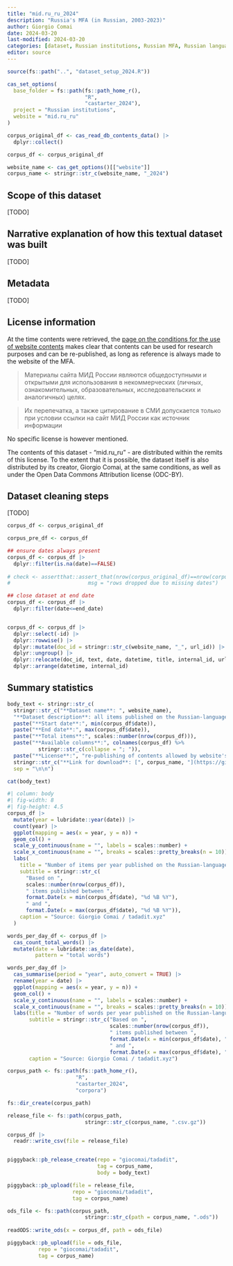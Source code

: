 ```yaml
---
title: "mid.ru_ru_2024"
description: "Russia's MFA (in Russian, 2003-2023)"
author: Giorgio Comai
date: 2024-03-20
last-modified: 2024-03-20
categories: [dataset, Russian institutions, Russian MFA, Russian language]
editor: source
---
```



```r
source(fs::path("..", "dataset_setup_2024.R"))

cas_set_options(
  base_folder = fs::path(fs::path_home_r(), 
                         "R",
                         "castarter_2024"),
  project = "Russian institutions",
  website = "mid.ru_ru" 
)

corpus_original_df <- cas_read_db_contents_data() |> 
  dplyr::collect()

corpus_df <- corpus_original_df

website_name <- cas_get_options()[["website"]]
corpus_name <- stringr::str_c(website_name, "_2024")
```

## Scope of this dataset

[TODO]

## Narrative explanation of how this textual dataset was built

[TODO]

## Metadata

[TODO]

## License information

At the time contents were retrieved, the [page on the conditions for the use of website contents](https://mid.ru/ru/ob_ispolzovanii_informatsii_sayta/) makes clear that contents can be used for research purposes and can be re-published, as long as reference is always made to the website of the MFA.

> Материалы сайта МИД России являются общедоступными и открытыми для использования в некоммерческих (личных, ознакомительных, образовательных, исследовательских и аналогичных) целях.

> Их перепечатка, а также цитирование в СМИ допускается только при условии ссылки на сайт МИД России как источник информации

No specific license is however mentioned.

The contents of this dataset - “mid.ru_ru” - are distributed within the remits of this license. To the extent that it is possible, the dataset itself is also distributed by its creator, Giorgio Comai, at the same conditions, as well as under the Open Data Commons Attribution license (ODC-BY).


## Dataset cleaning steps


[TODO]


```r
corpus_df <- corpus_original_df

corpus_pre_df <- corpus_df 

## ensure dates always present
corpus_df <- corpus_df |> 
  dplyr::filter(is.na(date)==FALSE) 
  
# check <- assertthat::assert_that(nrow(corpus_original_df)==nrow(corpus_df), 
#                         msg = "rows dropped due to missing dates")

## close dataset at end date
corpus_df <- corpus_df |> 
  dplyr::filter(date<=end_date) 


corpus_df <- corpus_df |> 
  dplyr::select(-id) |> 
  dplyr::rowwise() |> 
  dplyr::mutate(doc_id = stringr::str_c(website_name, "_", url_id)) |> 
  dplyr::ungroup() |> 
  dplyr::relocate(doc_id, text, date, datetime, title, internal_id, url_id) |> 
  dplyr::arrange(datetime, internal_id)

```



## Summary statistics

```r
body_text <- stringr::str_c(
  stringr::str_c("**Dataset name**: ", website_name),
  "**Dataset description**: all items published on the Russian-language version of the website of Russia's MFA",
  paste("**Start date**:", min(corpus_df$date)),
  paste("**End date**:", max(corpus_df$date)),
  paste("**Total items**:", scales::number(nrow(corpus_df))),
  paste("**Available columns**:", colnames(corpus_df) %>% 
          stringr::str_c(collapse = "; ")),
  paste("**License**:", "re-publishing of contents allowed by website's terms of use, but no clear license given"),
  stringr::str_c("**Link for download**: [", corpus_name, "](https://github.com/giocomai/tadadit/releases/tag/", corpus_name, ")"),
  sep = "\n\n")

cat(body_text)

```

```r
#| column: body
#| fig-width: 8
#| fig-height: 4.5
corpus_df |>
  mutate(year = lubridate::year(date)) |> 
  count(year) |> 
  ggplot(mapping = aes(x = year, y = n)) +
  geom_col() +
  scale_y_continuous(name = "", labels = scales::number) +
  scale_x_continuous(name = "", breaks = scales::pretty_breaks(n = 10)) +
  labs(
    title = "Number of items per year published on the Russian-language version of mid.ru",
    subtitle = stringr::str_c(
      "Based on ",
      scales::number(nrow(corpus_df)),
      " items published between ",
      format.Date(x = min(corpus_df$date), "%d %B %Y"), 
      " and ",
      format.Date(x = max(corpus_df$date), "%d %B %Y")),
    caption = "Source: Giorgio Comai / tadadit.xyz"
  )
```

```r
words_per_day_df <- corpus_df |> 
  cas_count_total_words() |> 
  mutate(date = lubridate::as_date(date),
         pattern = "total words")

words_per_day_df |> 
  cas_summarise(period = "year", auto_convert = TRUE) |>
  rename(year = date) |> 
  ggplot(mapping = aes(x = year, y = n)) +
  geom_col() +
  scale_y_continuous(name = "", labels = scales::number) +
  scale_x_continuous(name = "", breaks = scales::pretty_breaks(n = 10)) +
  labs(title = "Number of words per year published on the Russian-language version of mid.ru",
       subtitle = stringr::str_c("Based on ",
                                 scales::number(nrow(corpus_df)),
                                 " items published between ",
                                 format.Date(x = min(corpus_df$date), "%d %B %Y"), 
                                 " and ",
                                 format.Date(x = max(corpus_df$date), "%d %B %Y")),
       caption = "Source: Giorgio Comai / tadadit.xyz")
```



```r

corpus_path <- fs::path(fs::path_home_r(), 
                      "R",
                      "castarter_2024",
                      "corpora")

fs::dir_create(corpus_path)

release_file <- fs::path(corpus_path, 
                         stringr::str_c(corpus_name, ".csv.gz"))

corpus_df |> 
  readr::write_csv(file = release_file)


piggyback::pb_release_create(repo = "giocomai/tadadit",
                             tag = corpus_name,
                             body = body_text)

piggyback::pb_upload(file = release_file,
                     repo = "giocomai/tadadit",
                     tag = corpus_name)

ods_file <- fs::path(corpus_path, 
                         stringr::str_c(path = corpus_name, ".ods"))
                      
readODS::write_ods(x = corpus_df, path = ods_file)

piggyback::pb_upload(file = ods_file,
          repo = "giocomai/tadadit",
          tag = corpus_name)
```


